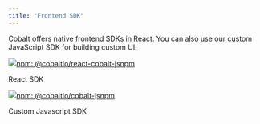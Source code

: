 ```yaml
---
title: "Frontend SDK"
---
```


Cobalt offers native frontend SDKs in React. You can also use our custom JavaScript SDK for building custom UI.


[![](/images/cobalt/sdks)npm: @cobaltio/react-cobalt-jsnpm](https://www.npmjs.com/package/@cobaltio/react-cobalt-js)

React SDK

[![](/images/cobalt/sdks)npm: @cobaltio/cobalt-jsnpm](https://www.npmjs.com/package/@cobaltio/cobalt-js)

Custom Javascript SDK